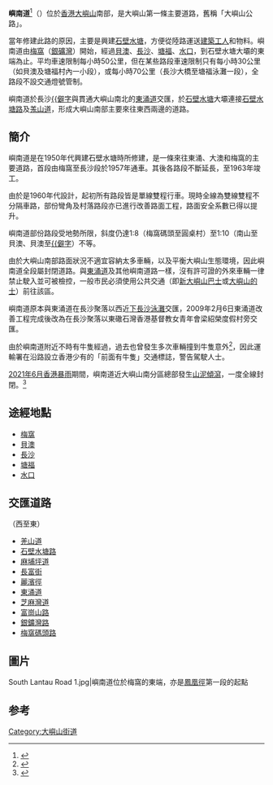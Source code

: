 {{Infobox Hong Kong Road
|中文街道名稱=嶼南道
|英文街道名稱=South Lantau Road
|圖片=File:Cows on South Lantau Road, Tong Fuk 20060816.jpg
|圖片說明=塘福一段
|隸屬幹線=
|路段總長度= 14.5
|車速限制=30-70
|行車線數量=2（雙線雙程不分隔）
|所在地區=[[離島區|離島區]][[大嶼山|大嶼山]]
|起點=[[梅窩|梅窩]]（[[銀礦灣|銀礦灣]]）
|終點=[[石壁水塘路|石壁水塘路]]、[[羗山道|羗山道]]交界
|道路命名日期=
|行人專用區
|命名文件=
|道路動工日期=1950年代
|道路興建計劃=
|道路舊名資料=大嶼山公路
|道路封閉日期=
|通車日期=1957年-1963年分階段
|收費=}}

'''嶼南道'''<ref>{{Cite web |url=http://www.hkpl.gov.hk/tc_chi/locat_hour/locat_hour_ll/locat_hour_ll_ntr/locat_hour_ll_ntr_mobile.html |title=香港公共圖書館 - 新界區 |access-date=2012-12-26 |archive-date=2008-08-25 |archive-url=https://web.archive.org/web/20080825101852/http://www.hkpl.gov.hk/tc_chi/locat_hour/locat_hour_ll/locat_hour_ll_ntr/locat_hour_ll_ntr_mobile.html |dead-url=no }}</ref>（{{lang-en|'''South Lantau Road'''}}）位於[[香港|香港]][[大嶼山|大嶼山]]南部，是大嶼山第一條主要道路，舊稱「大嶼山公路」。

當年修建此路的原因，主要是興建[[石壁水塘|石壁水塘]]，方便從陸路運送[[建築工人|建築工人]]和物料。嶼南道由[[梅窩|梅窩]]（[[銀礦灣|銀礦灣]]）開始，經過[[貝澳|貝澳]]、[[長沙_(香港)|長沙]]、[[塘福|塘福]]、[[水口|水口]]，到石壁水塘大壩的東端為止。平均車速限制每小時50公里，但在某些路段車速限制只有每小時30公里（如貝澳及塘福村內一小段），或每小時70公里（長沙大橋至塘福泳灘一段），全路段不設交通燈號管制。

嶼南道於長沙[[䃟石灣_(南大嶼山)|{{僻字]]與貫通大嶼山南北的[[東涌道|東涌道]]交匯，於[[石壁水塘|石壁水塘]]大壩連接[[石壁水塘路|石壁水塘路]]及[[羗山道|羗山道]]，形成大嶼山南部主要來往東西兩邊的道路。

==簡介==
嶼南道是在1950年代興建石壁水塘時所修建，是一條來往東涌、大澳和梅窩的主要道路，首段由梅窩至長沙段於1957年通車。其後各路段不斷延長，至1963年竣工。

由於是1960年代設計，起初所有路段皆是單線雙程行車。現時全線為雙線雙程不分隔車路，部份彎角及村落路段亦已進行改善路面工程，路面安全系數已得以提升。

嶼南道部份路段受地勢所限，斜度仍達1:8（梅窩碼頭至圓桌村）至1:10（南山至貝澳、貝澳至[[䃟石灣_(南大嶼山)|{{僻字]]）不等。

由於大嶼山南部路面狀況不適宜容納太多車輛，以及平衡大嶼山生態環境，因此嶼南道全段屬封閉道路。與[[東涌道|東涌道]]及其他嶼南道路一樣，沒有許可證的外來車輛一律禁止駛入並可被檢控，一般市民必須使用公共交通（即[[新大嶼山巴士|新大嶼山巴士]]或[[大嶼山的士|大嶼山的士]]）前往該區。

嶼南道原本與東涌道在長沙聚落以西近[[下長沙泳灘|下長沙泳灘]]交匯，2009年2月6日東涌道改善工程完成後改為在長沙聚落以東䃟石灣香港基督教女青年會梁紹榮度假村旁交匯。

由於嶼南道附近不時有牛隻經過，過去也曾發生多次車輛撞到牛隻意外<ref>{{Cite web|title=每日一片：撞牛黑點再出事 大嶼山的士直路盲撞牛|url=https://hk.on.cc/hk/bkn/cnt/news/20190824/bkn-20190824124404511-0824_00822_001.html|accessdate=2020-12-15|work=on.cc東網|language=zh-hk|archive-date=2019-08-24|archive-url=https://web.archive.org/web/20190824082353/https://hk.on.cc/hk/bkn/cnt/news/20190824/bkn-20190824124404511-0824_00822_001.html|dead-url=no}}</ref>，因此運輸署在沿路設立香港少有的「前面有牛隻」交通標誌，警告駕駛人士。

[[2021年6月香港暴雨|2021年6月香港暴雨]]期間，嶼南道近大嶼山南分區總部發生[[山泥傾瀉|山泥傾瀉]]，一度全線封閉。<ref>{{Cite web|title=黑色暴雨｜當局接獲兩宗水浸13宗塌樹報告 摩星嶺道近翠暉臺全線封閉 (10:05) - 20210628 - 港聞|url=https://news.mingpao.com/ins/%e6%b8%af%e8%81%9e/article/20210628/s00001/1624846601993/%e9%bb%91%e8%89%b2%e6%9a%b4%e9%9b%a8-%e7%95%b6%e5%b1%80%e6%8e%a5%e7%8d%b2%e5%85%a9%e5%ae%97%e6%b0%b4%e6%b5%b813%e5%ae%97%e5%a1%8c%e6%a8%b9%e5%a0%b1%e5%91%8a-%e6%91%a9%e6%98%9f%e5%b6%ba%e9%81%93%e8%bf%91%e7%bf%a0%e6%9a%89%e8%87%ba%e5%85%a8%e7%b7%9a%e5%b0%81%e9%96%89|access-date=2021-06-29|work=明報新聞網 - 即時新聞 instant news|language=zh-hant|archive-date=2021-06-29|archive-url=https://web.archive.org/web/20210629043814/https://news.mingpao.com/ins/%E6%B8%AF%E8%81%9E/article/20210628/s00001/1624846601993/%E9%BB%91%E8%89%B2%E6%9A%B4%E9%9B%A8-%E7%95%B6%E5%B1%80%E6%8E%A5%E7%8D%B2%E5%85%A9%E5%AE%97%E6%B0%B4%E6%B5%B813%E5%AE%97%E5%A1%8C%E6%A8%B9%E5%A0%B1%E5%91%8A-%E6%91%A9%E6%98%9F%E5%B6%BA%E9%81%93%E8%BF%91%E7%BF%A0%E6%9A%89%E8%87%BA%E5%85%A8%E7%B7%9A%E5%B0%81%E9%96%89|dead-url=no}}</ref>

==途經地點==
*[[梅窩|梅窩]]
*[[貝澳|貝澳]]
*[[長沙_(香港)|長沙]]
*[[塘福|塘福]]
*[[水口|水口]]
==交匯道路==
（西至東）
*[[羌山道|羌山道]]
*[[石壁水塘路|石壁水塘路]]
*[[麻埔坪道|麻埔坪道]]
*[[長富街|長富街]]
*[[麗濱徑|麗濱徑]]
*[[東涌道|東涌道]]
*[[芝麻灣道|芝麻灣道]]
*[[富崗山路|富崗山路]]
*[[銀鑛灣路|銀鑛灣路]]
*[[梅窩碼頭路|梅窩碼頭路]]
==圖片==
<gallery>
South Lantau Road 1.jpg|嶼南道位於梅窩的東端，亦是[[鳳凰徑|鳳凰徑]]第一段的起點
</gallery>

==参考==
<references/>
[[Category:大嶼山街道|Category:大嶼山街道]]
